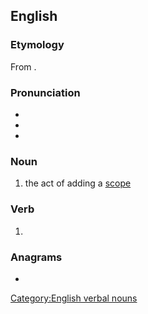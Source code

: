 ==English==

===Etymology===
From {{suffix|en|scope|ing}}.

===Pronunciation===
* {{IPA|en|/ˈskəʊpɪŋ/}}
* {{IPA|en|/ˈskoʊpiːŋ/}}
* {{hyphenation|en|scope|ing}}

===Noun===
{{en-noun}}

# {{lb|en|computing}} the act of adding a [[scope]]

===Verb===
{{head|en|verb form}}

# {{present participle of|en|scope|nocat=1}}

===Anagrams===
* {{anagrams|en|a=cginops|copings|copsing}}

[[Category:English verbal nouns]]